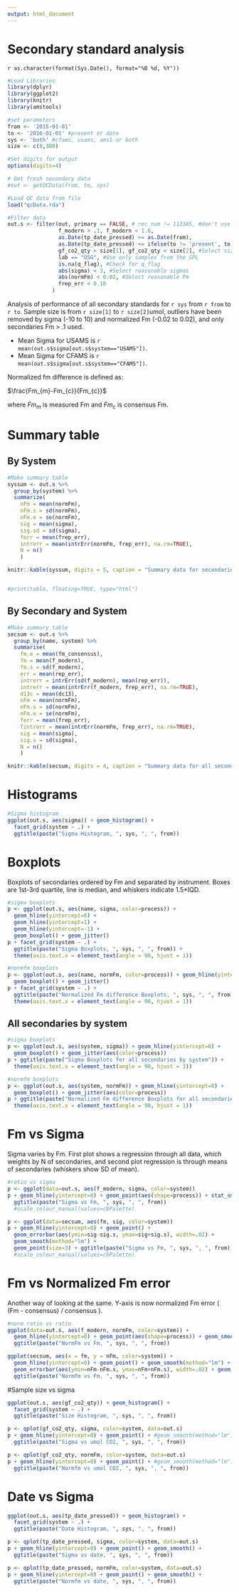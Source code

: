 ```yaml
---
output: html_document
---
```

Secondary standard analysis
========================================================

`r as.character(format(Sys.Date(), format="%B %d, %Y"))`





```r

#Load Libraries
library(dplyr)
library(ggplot2)
library(knitr)
library(amstools)

#set parameters
from <- '2015-01-01'
to <- '2016-01-01' #present or date
sys <- 'both' #cfams, usams, ams1 or both
size <- c(8,300)

#Set digits for output
options(digits=4)

# Get fresh secondary data
#out <- getQCData(from, to, sys)

#Load QC data from file
load("qcData.rda")

#Filter data
out.s <- filter(out, primary == FALSE, # rec_num != 113385, #don't use normalizing ox-I
                f_modern > .1, f_modern < 1.6,
                as.Date(tp_date_pressed) >= as.Date(from),
                as.Date(tp_date_pressed) <= ifelse(to != 'present', to, Sys.Date()),
                gf_co2_qty > size[1], gf_co2_qty < size[2], #Select size range
                lab == "OSG", #Use only samples from the SPL
                is.na(q_flag), #Check for q_flag
                abs(sigma) < 3, #Select reasonable sigmas
                abs(normFm) < 0.02, #Select reasonable Fm
                frep_err < 0.10
              )
```

Analysis of performance of all secondary standards for `r sys` from `r from` to `r to`. Sample size is from `r size[1]` to `r size[2]`umol, outliers have been removed by sigma (-10 to 10) and normalized Fm (-0.02 to 0.02), and only secondaries Fm > .1 used.

* Mean Sigma for USAMS is `r mean(out.s$sigma[out.s$system=="USAMS"])`.
* Mean Sigma for CFAMS is `r mean(out.s$sigma[out.s$system=="CFAMS"])`.

Normalized fm difference is defined as:

$\frac{Fm_{m}-Fm_{c}}{Fm_{c}}$

where $Fm_{m}$ is measured Fm and $Fm_{c}$ is consensus Fm.


# Summary table

## By System

```r

#Make summary table
syssum <- out.s %>%
  group_by(system) %>%
  summarize(
    nFm = mean(normFm),
    nFm.s = sd(normFm),
    nFm.e = se(normFm),
    sig = mean(sigma),
    sig.sd = sd(sigma),
    ferr = mean(frep_err),
    intrerr = mean(intrErr(normFm, frep_err), na.rm=TRUE),
    N = n()
    )

knitr::kable(syssum, digits = 5, caption = "Summary data for secondaries")


#print(table, floating=TRUE, type="html")
```


## By Secondary and System
```r

#Make summary table
secsum <- out.s %>% 
  group_by(name, system) %>%
  summarise(
    fm.e = mean(fm_consensus),
    fm = mean(f_modern),
    fm.s = sd(f_modern),
    err = mean(rep_err),
    intrerr = intrErr(sd(f_modern), mean(rep_err)),
    intrerr = mean(intrErr(f_modern, frep_err), na.rm=TRUE),
    d13c = mean(dc13),
    nFm = mean(normFm),
    nFm.s = sd(normFm),
    nFm.e = se(normFm),
    ferr = mean(frep_err),
    fintrerr = mean(intrErr(normFm, frep_err), na.rm=TRUE),
    sig = mean(sigma),
    sig.s = sd(sigma),
    N = n()
    )

knitr::kable(secsum, digits = 4, caption = "Summary data for all secondaries")
```


# Histograms

```r

#Sigma histogram
ggplot(out.s, aes(sigma)) + geom_histogram() + 
  facet_grid(system ~ .) + 
  ggtitle(paste("Sigma Histogram, ", sys, ", ", from))
```


# Boxplots

Boxplots of secondaries ordered by Fm and separated by instrument. Boxes are 1st-3rd quartile, line is median, and whiskers indicate 1.5*IQD. 

```r

#sigma boxplots
p <- ggplot(out.s, aes(name, sigma, color=process)) +
  geom_hline(yintercept=0) + 
  geom_hline(yintercept=1) + 
  geom_hline(yintercept=-1) + 
  geom_boxplot() + geom_jitter()
p + facet_grid(system ~ .) + 
  ggtitle(paste("Sigma Boxplots, ", sys, ", ", from)) +
  theme(axis.text.x = element_text(angle = 90, hjust = 1)) 

#normfm boxplots
p <- ggplot(out.s, aes(name, normFm, color=process)) + geom_hline(yintercept=0) + 
  geom_boxplot() + geom_jitter()
p + facet_grid(system ~ .) + 
  ggtitle(paste("Normalized Fm difference Boxplots, ", sys, ", ", from)) +
  theme(axis.text.x = element_text(angle = 90, hjust = 1)) 
```


## All secondaries by system

```r

#sigma boxplots
p <- ggplot(out.s, aes(system, sigma)) + geom_hline(yintercept=0) + 
  geom_boxplot() + geom_jitter(aes(color=process))
p + ggtitle(paste("Sigma Boxplots for all secondaries by system")) +
  theme(axis.text.x = element_text(angle = 90, hjust = 1)) 

#normfm boxplots
p <- ggplot(out.s, aes(system, normFm)) + geom_hline(yintercept=0) + 
  geom_boxplot() + geom_jitter(aes(color=process))
p + ggtitle(paste("Normalized Fm difference Boxplots for all secondaries by system")) +
  theme(axis.text.x = element_text(angle = 90, hjust = 1)) 
```


# Fm vs Sigma

Sigma varies by Fm. First plot shows a regression through all data, 
which weights by N of secondaries, and second plot regression is 
through means of secondaries (whiskers show SD of mean).

```r

#ratio vs sigma
p <- ggplot(data=out.s, aes(f_modern, sigma, color=system))
p + geom_hline(yintercept=0) + geom_point(aes(shape=process)) + stat_smooth(method="lm", se=FALSE) +
  ggtitle(paste("Sigma vs Fm, ", sys, ", ", from))
  #scale_colour_manual(values=cbPalette)

p <- ggplot(data=secsum, aes(fm, sig, color=system))
p + geom_hline(yintercept=0) + geom_point() +
  geom_errorbar(aes(ymin=sig-sig.s, ymax=sig+sig.s), width=.02) + 
  geom_smooth(method="lm") + 
  geom_point(size=3) + ggtitle(paste("Sigma vs Fm, ", sys, ", ", from)) 
  #scale_colour_manual(values=cbPalette)

```


# Fm vs Normalized Fm error

Another way of looking at the same. Y-axis is now normalized Fm error ( (Fm - consensus) / consensus ).

```r
#norm ratio vs ratio
ggplot(data=out.s, aes(f_modern, normFm, color=system)) +
  geom_hline(yintercept=0) + geom_point(aes(shape=process)) + geom_smooth(method="lm") +
  ggtitle(paste("NormFm vs Fm, ", sys, ", ", from))

ggplot(secsum, aes(x = fm, y = nFm, color=system)) +
  geom_hline(yintercept=0) + geom_point() + geom_smooth(method="lm") + 
  geom_errorbar(aes(ymin=nFm-nFm.s, ymax=nFm+nFm.s), width=.02) + geom_jitter(size=3) +
  ggtitle(paste("NormFm vs Fm, ", sys, ", ", from))
```



#Sample size vs sigma

```r

ggplot(out.s, aes(gf_co2_qty)) + geom_histogram() + 
  facet_grid(system ~ .) + 
  ggtitle(paste("Size Histogram, ", sys, ", ", from))
```

```r
p <- qplot(gf_co2_qty, sigma, color=system, data=out.s)
p + geom_hline(yintercept=0) + geom_point() + #geom_smooth(method="lm") + 
  ggtitle(paste("Sigma vs umol CO2, ", sys, ", ", from))

p <- qplot(gf_co2_qty, normFm, color=system, data=out.s)
p + geom_hline(yintercept=0) + geom_point() + #geom_smooth(method="lm") + 
  ggtitle(paste("Normfm vs umol CO2, ", sys, ", ", from))
```


# Date vs Sigma

```r

ggplot(out.s, aes(tp_date_pressed)) + geom_histogram() + 
  facet_grid(system ~ .) + 
  ggtitle(paste("Date Histogram, ", sys, ", ", from))
```

```r
p <- qplot(tp_date_pressed, sigma, color=system, data=out.s)
p + geom_hline(yintercept=0) + geom_point() + geom_smooth() + 
  ggtitle(paste("Sigma vs date, ", sys, ", ", from))

p <- qplot(tp_date_pressed, normFm, color=system, data=out.s)
p + geom_hline(yintercept=0) + geom_point() + geom_smooth() + 
  ggtitle(paste("Normfm vs date, ", sys, ", ", from))
```

